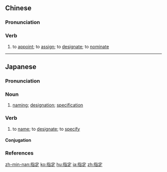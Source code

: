 ==Chinese==
{{zh-forms}}

===Pronunciation===
{{zh-pron
|m=zhǐdìng
|c=zi2 ding6
|h=pfs=chṳ́-thin
|mn=chí-tēng
|ma=Zh-zhidìng.ogg
|cat=v
}}

===Verb===
{{zh-verb}}

# to [[appoint]]; to [[assign]]; to [[designate]]; to [[nominate]]

{{zh-cat|Advanced}}

----

==Japanese==
{{ja-kanjitab|し|てい|yomi=o}}

===Pronunciation===
{{ja-pron|してい|acc=h|dev=1|acc_ref=NHK,DJR|y=ko}}

===Noun===
{{ja-noun|してい}}

# [[naming]]; [[designation]]; [[specification]]

===Verb===
{{ja-verb-suru|してい}}

# to [[name]]; to [[designate]]; to [[specify]]

====Conjugation====
{{ja-suru|してい}}

===References===
<references/>

[[zh-min-nan:指定]]
[[ko:指定]]
[[hu:指定]]
[[ja:指定]]
[[zh:指定]]